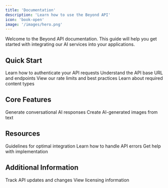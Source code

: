 ```yaml
---
title: 'Documentation'
description: 'Learn how to use the Beyond API'
icon: 'book-open'
image: '/images/hero.png'
---
```


Welcome to the Beyond API documentation. This guide will help you get started with integrating our AI services into your applications.

## Quick Start

<CardGroup cols={2}>
  <Card title="Authentication" icon="key" href="/authentication">
    Learn how to authenticate your API requests
  </Card>
  <Card title="Base URL" icon="link" href="/base-url">
    Understand the API base URL and endpoints
  </Card>
  <Card title="Rate Limits" icon="gauge-high" href="/rate-limits">
    View our rate limits and best practices
  </Card>
  <Card title="Content Types" icon="code" href="/content-type">
    Learn about required content types
  </Card>
</CardGroup>

## Core Features

<CardGroup cols={2}>
  <Card title="Chat Completions" icon="message-bot" href="/api-reference/chat-completions">
    Generate conversational AI responses
  </Card>
  <Card title="Image Generation" icon="image" href="/api-reference/image-generation">
    Create AI-generated images from text
  </Card>
</CardGroup>

## Resources

<CardGroup cols={3}>
  <Card title="Best Practices" icon="book-bookmark" href="/best-practices">
    Guidelines for optimal integration
  </Card>
  <Card title="Error Handling" icon="triangle-exclamation" href="/error-handling">
    Learn how to handle API errors
  </Card>
  <Card title="Support" icon="messages" href="/support">
    Get help with implementation
  </Card>
</CardGroup>

## Additional Information

<CardGroup cols={2}>
  <Card title="Changelog" icon="clock-rotate-left" href="/changelog">
    Track API updates and changes
  </Card>
  <Card title="License" icon="scale-balanced" href="/license">
    View licensing information
  </Card>
</CardGroup>
